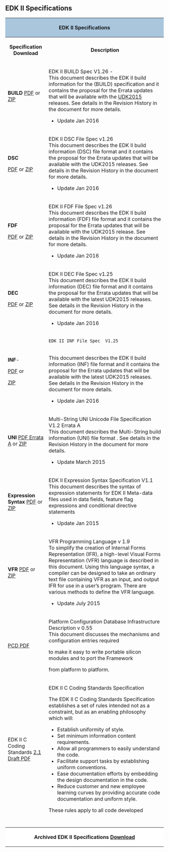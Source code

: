 == '''EDK II Specifications'''==


<div class="t_projects">

<table>
<tr>
    <th colspan="4" style="background-color:#a9c6dd">EDK II Specifications</th>
</tr>
    <tr>
        <th>Specification Download </th>
        <th>Description</th>
    </tr>
<tr></tr>


<tr>
<td>
'''BUILD'''
[https://sourceforge.net/projects/edk2/files/Specifications/Build_Spec_1_26.zip/download  PDF] or
[https://sourceforge.net/projects/edk2/files/Specifications/Build_Spec_1_26.zip/download  ZIP]
</td>

    <td>
EDK II BUILD Spec  V1.26 - <br>
This document describes the EDK II build information for the (BUILD) specification and it contains the proposal for the Errata updates that will be available with the [[UDK2015]] releases. See details in the Revision History in the document for more details. 
* Update Jan 2016
</td>
</tr>


<tr>
<td>
'''DSC'''

[https://sourceforge.net/projects/edk2/files/Specifications/DSC_Spec_1_26.pdf/download PDF] or
[https://sourceforge.net/projects/edk2/files/Specifications/DSC_Spec_1_26.zip/download ZIP]

</td>
<td>
EDK II DSC File Spec v1.26 <br>
This document describes the EDK II build information (DSC) file format and it contains the proposal for the Errata updates that will be available with the UDK2015 releases. See details in the Revision History in the document for more details.

* Update Jan 2016
</td>
</tr>

<tr>
<td>
'''FDF'''

[https://sourceforge.net/projects/edk2/files/Specifications/FDF_Spec_1_26.pdf/download PDF] or
[https://sourceforge.net/projects/edk2/files/Specifications/FDF_Spec_1_26.zip/download ZIP]

</td>
<td>
EDK II FDF File Spec v1.26 <br>
This document describes the EDK II build information (FDF) file format and it contains the proposal for the Errata updates that will be available with the UDK2015 release. See details in the Revision History in the document for more details.

* Update Jan 2016
</td>
</tr>
<tr>
<td>
'''DEC''' 

[http://sourceforge.net/projects/edk2/files/Specifications/DEC_Spec_1.25.pdf/download  PDF] or
[http://sourceforge.net/projects/edk2/files/Specifications/DEC_Spec_1.25.zip/download   ZIP]

</td>
<td>
EDK II DEC File Spec v1.25 <br>
This document describes the EDK II build information (DEC) file format and it contains the proposal for the Errata updates that will be available with the latest UDK2015 releases. See details in the Revision History in the document for more details. 

* Update Jan 2016
</td>
</tr>
<tr>
<td>
'''INF'''-

[http://sourceforge.net/projects/edk2/files/Specifications/INF_Spec_1.25.pdf/download PDF] or

[http://sourceforge.net/projects/edk2/files/Specifications/INF_Spec_1.25.zip/download   ZIP]

</td>
<td>
 EDK II INF File Spec  V1.25 
<br>
This document describes the EDK II build information (INF) file format and it contains the proposal for the Errata updates that will be available with the latest UDK2015 releases. See details in the Revision History in the document for more details.

* Update Jan 2016
</td>
</tr>

<tr>
<td>
'''UNI'''  
[http://sourceforge.net/projects/edk2/files/Specifications/UNI_File_Spec_v1_2_Errata_A.pdf/download PDF Errata A]
or
[http://sourceforge.net/projects/edk2/files/Specifications/UNI_File_Spec_v1_2_Errata_A.zip/download ZIP]

</td>
<td>
Multi-String UNI Unicode File Specification V1.2 Errata A <br>
This document describes the Multi-String build information (UNI) file format . See details in the Revision History in the document for more details.
* Update March 2015 
</td>
</tr>

<tr>
<td>
''' Expression Syntax'''  
[http://sourceforge.net/projects/edk2/files/Specifications/ExpressionSyntax_1.1.pdf/download PDF] 
or
[http://sourceforge.net/projects/edk2/files/Specifications/ExpressionSyntax_1.1.zip/download ZIP]

</td>
<td>
EDK II Expression Syntax Specification V1.1 <br>
This document describes the syntax of expression statements for EDK II Meta-data files used in data fields, feature flag expressions and conditional directive statements

* Update Jan 2015 
</td>
</tr>
<tr>
<td>
'''VFR'''
[http://sourceforge.net/projects/edk2/files/Specifications/VFR/VFR_1_9.pdf/download PDF] or
[http://sourceforge.net/projects/edk2/files/Specifications/VFR/VFR_1_9.zip/download ZIP]

</td>
<td>
VFR Programming Language v 1.9  <br>
To simplify the creation of Internal Forms Representation (IFR), 
a high-level Visual Forms Representation (VFR) language is
described in this document.
Using this language syntax, a compiler can be designed to take an ordinary text file containing VFR as an input, and output IFR for use in a user’s program. There are various methods to define the VFR language. 

* Update July 2015

</td>
</tr>




<tr>
<td>
[https://sourceforge.net/projects/edk2/files/Specifications/PCD_Infrastructure.pdf/download PCD  PDF]
</td>
<td>
Platform Configuration Database Infrastructure Description v 0.55 <br>
This document discusses the mechanisms and configuration entries required

to make it easy to write portable silicon modules and to port the Framework

from platform to platform. 
</td>


</tr>
<tr>
   <td>
EDK II C Coding Standards 
[https://sourceforge.net/projects/edk2/files/Specifications/CCS_2_1_Draft.pdf/download 2.1 Draft PDF]
   </td>
   <td>
EDK II C Coding Standards Specification<br>



The EDK II C Coding Standards Specification establishes a set of rules intended not as a
constraint, but as an enabling philosophy which will:
* Establish uniformity of style.
* Set minimum information content requirements.
* Allow all programmers to easily understand the code.
* Facilitate support tasks by establishing uniform conventions.
* Ease documentation efforts by embedding the design documentation in the code.
* Reduce customer and new employee learning curves by providing accurate code documentation and uniform style.

These rules apply to all code developed
   </td>
</tr> 
<tr>
   <td>
   </td>
   <td>
   </td>
</tr> 
<tr>
   <td>
   </td>
   <td>
   </td>
</tr> 
<tr>
   <td>
   </td>
   <td>
   </td>
</tr> 
<tr>
   <td>
   </td>
   <td>
   </td>
</tr> 
<tr>

<th colspan="4" style="background-color:#ffffff">Archived EDK II Specifications  [[EDK-II-Specifications-Archived | Download]]
</th>
</tr>

</table>


